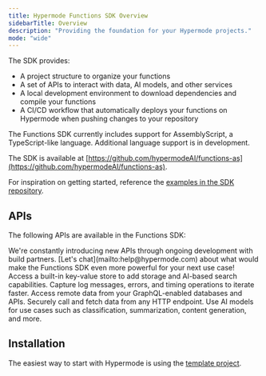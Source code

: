 ```yaml
---
title: Hypermode Functions SDK Overview
sidebarTitle: Overview
description: "Providing the foundation for your Hypermode projects."
mode: "wide"
---
```


The SDK provides:

- A project structure to organize your functions
- A set of APIs to interact with data, AI models, and other services
- A local development environment to download dependencies and compile your functions
- A CI/CD workflow that automatically deploys your functions on Hypermode when pushing changes to your repository

<Note>
  The Functions SDK currently includes support for AssemblyScript, a
  TypeScript-like language. Additional language support is in development.
</Note>

The SDK is available at [https://github.com/hypermodeAI/functions-as](https://github.com/hypermodeAI/functions-as).

For inspiration on getting started, reference the [examples in the SDK repository](https://github.com/hypermodeAI/functions-as/tree/main/examples).

## APIs

The following APIs are available in the Functions SDK:

<Tip>
  We're constantly introducing new APIs through ongoing development with build
  partners. [Let's chat](mailto:help@hypermode.com) about what would make the
  Functions SDK even more powerful for your next use case!
</Tip>

<CardGroup cols={2}>
  <Card title="Collections" icon="searchengin" href="/sdk/collections">
    Access a built-in key-value store to add storage and AI-based search
    capabilities.
  </Card>
  <Card title="Console" icon="browsers" href="/sdk/console">
    Capture log messages, errors, and timing operations to iterate faster.
  </Card>
  <Card title="GraphQL" icon="database" href="/sdk/graphql">
    Access remote data from your GraphQL-enabled databases and APIs.
  </Card>
  <Card title="HTTP" icon="server" href="/sdk/http">
    Securely call and fetch data from any HTTP endpoint.
  </Card>
  <Card title="Models" icon="message-plus" href="/sdk/models">
    Use AI models for use cases such as classification, summarization, content
    generation, and more.
  </Card>
</CardGroup>

## Installation

The easiest way to start with Hypermode is using the [template project](https://github.com/hypermodeAI/template-project).
